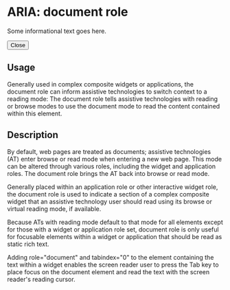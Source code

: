 
<Meta title="Document Component" component={Document} />

# ARIA: document role

<Preview withToolbar>
  <Story name="ARIA: document role">
    <Document onClick={action('button-click')}>
            <div role="dialog">
                <div id="InfoText" role="document" tabindex="0">
                <p>Some informational text goes here.</p>
                </div>
                <button id="saveChanges" tabindex="0" role="button" aria-pressed="true">Close</button>
            </div>
    </Document>
  </Story>
</Preview>

## Usage

Generally used in complex composite widgets or applications, the document role can inform assistive technologies to switch context to a reading mode: 
The document role tells assistive technologies with reading or browse modes to use the document mode to read the content contained within this element.

## Description

By default, web pages are treated as documents; assistive technologies (AT) enter browse or read mode when entering a new web page. This mode can be altered through various roles, including the widget and application roles. The document role brings the AT back into browse or read mode. 

Generally placed within an application role or other interactive widget role, the document role is used to indicate a section of a complex composite widget that an assistive technology user should read using its browse or virtual reading mode, if available.

Because ATs with reading mode default to that mode for all elements except for those with a widget or application role set, document role is only useful for focusable elements within a widget or application that should be read as static rich text. 

Adding role="document" and tabindex="0" to the element containing the text within a widget enables the screen reader user to press the Tab key to place focus on the document element and read the text with the screen reader's reading cursor.